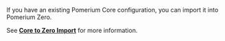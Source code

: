 If you have an existing Pomerium Core configuration, you can import it into Pomerium Zero.

See [**Core to Zero Import**](/docs/zero/import) for more information.
